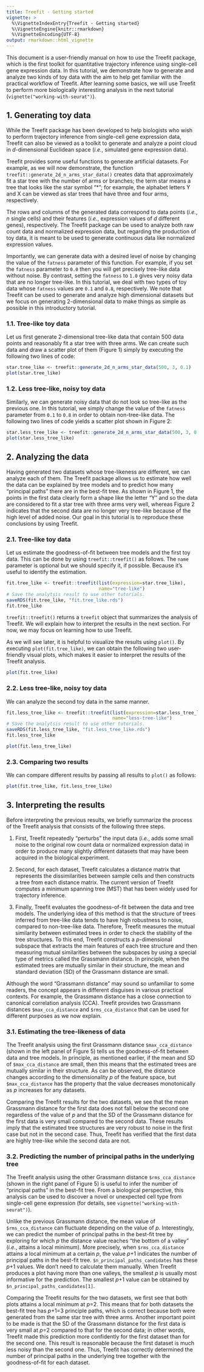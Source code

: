 ```yaml
---
title: Treefit - Getting started
vignette: >
  %\VignetteIndexEntry{Treefit - Getting started}
  %\VignetteEngine{knitr::rmarkdown}
  %\VignetteEncoding{UTF-8}
output: rmarkdown::html_vignette
---
```


This document is a user-friendly manual on how to use the Treefit
package, which is the first toolkit for quantitative trajectory
inference using single-cell gene expression data. In this tutorial, we
demonstrate how to generate and analyze two kinds of toy data with the
aim to help get familiar with the practical workflow of Treefit. After
learning some basics, we will use Treefit to perform more biologically
interesting analysis in the next tutorial
(`vignette("working-with-seurat")`).

## 1. Generating toy data

While the Treefit package has been developed to help biologists who
wish to perform trajectory inference from single-cell gene expression
data, Treefit can also be viewed as a toolkit to generate and analyze
a point cloud in <i>d</i>-dimensional Euclidean space (<i>i.e.</i>,
simulated gene expression data).

Treefit provides some useful functions to generate artificial
datasets. For example, as we will now demonstrate, the function
`treefit::generate_2d_n_arms_star_data()` creates data that
approximately fit a star tree with the number of arms or branches; the
term star means a tree that looks like the star symbol "\*"; for
example, the alphabet letters Y and X can be viewed as star trees that
have three and four arms, respectively.

The rows and columns of the generated data correspond to data points
(<i>i.e.</i>, <i>n</i> single cells) and their features (<i>i.e.</i>,
expression values of <i>d</i> different genes), respectively. The
Treefit package can be used to analyze both raw count data and
normalized expression data, but regarding the production of toy data,
it is meant to be used to generate continuous data like normalized
expression values.

Importantly, we can generate data with a desired level of noise by
changing the value of the `fatness` parameter of this function. For
example, if you set the `fatness` parameter to `0.0` then you will get
precisely tree-like data without noise. By contrast, setting the
`fatness` to `1.0` gives very noisy data that are no longer
tree-like. In this tutorial, we deal with two types of toy data whose
`fatness` values are `0.1` and `0.8`, respectively. We note that
Treefit can be used to generate and analyze high dimensional datasets
but we focus on generating 2-dimensional data to make things as simple
as possible in this introductory tutorial.

### 1.1. Tree-like toy data

Let us first generate 2-dimensional tree-like data that contain 500
data points and reasonably fit a star tree with three arms. We can
create such data and draw a scatter plot of them (Figure 1) simply by
executing the following two lines of code:

```r
star.tree_like <- treefit::generate_2d_n_arms_star_data(500, 3, 0.1)
plot(star.tree_like)
```

### 1.2. Less tree-like, noisy toy data

Similarly, we can generate noisy data that do not look so tree-like as
the previous one. In this tutorial, we simply change the value of the
`fatness` parameter from `0.1` to `0.8` in order to obtain
non-tree-like data. The following two lines of code yields a scatter
plot shown in Figure 2:

```r
star.less_tree_like <- treefit::generate_2d_n_arms_star_data(500, 3, 0.8)
plot(star.less_tree_like)
```

## 2. Analyzing the data

Having generated two datasets whose tree-likeness are different, we
can analyze each of them. The Treefit package allows us to estimate
how well the data can be explained by tree models and to predict how
many "principal paths" there are in the best-fit tree. As shown in
Figure 1, the points in the first data clearly form a shape like the
letter "Y" and so the data are considered to fit a star tree with
three arms very well, whereas Figure 2 indicates that the second data
are no longer very tree-like because of the high level of added
noise. Our goal in this tutorial is to reproduce these conclusions by
using Treefit.

### 2.1. Tree-like toy data

Let us estimate the goodness-of-fit between tree models and the first
toy data. This can be done by using `treefit::treefit()` as
follows. The `name` parameter is optional but we should specify
it, if possible. Because it's useful to identify the estimation.

```r
fit.tree_like <- treefit::treefit(list(expression=star.tree_like),
                                  name="tree-like")
# Save the analytsis result to use other tutorials.
saveRDS(fit.tree_like, "fit.tree_like.rds")
fit.tree_like
```

`treefit::treefit()` returns a `treefit` object that summarizes the
analysis of Treefit. We will explain how to interpret the results in
the next section. For now, we may focus on learning how to use
Treefit.

As we will see later, it is helpful to visualize the results using
`plot()`. By executing `plot(fit.tree_like)`, we can obtain the
following two user-friendly visual plots, which makes it easier to
interpret the results of the Treefit analysis.

```r
plot(fit.tree_like)
```

### 2.2. Less tree-like, noisy toy data

We can analyze the second toy data in the same manner.

```r
fit.less_tree_like <- treefit::treefit(list(expression=star.less_tree_like),
                                       name="less-tree-like")
# Save the analytsis result to use other tutorials.
saveRDS(fit.less_tree_like, "fit.less_tree_like.rds")
fit.less_tree_like
```

```r
plot(fit.less_tree_like)
```

### 2.3. Comparing two results

We can compare different results by passing all results to `plot()` as
follows:

```r
plot(fit.tree_like, fit.less_tree_like)
```

## 3. Interpreting the results

Before interpreting the previous results, we briefly summarize the
process of the Treefit analysis that consists of the following three
steps.

  1. First, Treefit repeatedly "perturbs" the input data (<i>i.e.</i>,
     adds some small noise to the original row count data or
     normalized expression data) in order to produce many slightly
     different datasets that may have been acquired in the biological
     experiment.

  2. Second, for each dataset, Treefit calculates a distance matrix
     that represents the dissimilarities between sample cells and then
     constructs a tree from each distance matrix. The current version
     of Treefit computes a minimum spanning tree (MST) that has been
     widely used for trajectory inference.

  3. Finally, Treefit evaluates the goodness-of-fit between the data
     and tree models. The underlying idea of this method is that the
     structure of trees inferred from tree-like data tends to have
     high robustness to noise, compared to non-tree-like
     data. Therefore, Treefit measures the mutual similarity between
     estimated trees in order to check the stability of the tree
     structures. To this end, Treefit constructs a
     <i>p</i>-dimensional subspace that extracts the main features of
     each tree structure and then measuring mutual similarities
     between the subspaces by using a special type of metrics called
     the Grassmann distance. In principle, when the estimated trees
     are mutually similar in their structure, the mean and standard
     deviation (SD) of the Grassmann distance are small.

Although the word "Grassmann distance" may sound so unfamiliar to some
readers, the concept appears in different disguises in various
practical contexts. For example, the Grassmann distance has a close
connection to canonical correlation analysis (CCA). Treefit provides
two Grassmann distances `$max_cca_distance` and `$rms_cca_distance`
that can be used for different purposes as we now explain.

### 3.1. Estimating the tree-likeness of data

The Treefit analysis using the first Grassmann distance
`$max_cca_distance` (shown in the left panel of Figure 5) tells us the
goodness-of-fit between data and tree models. In principle, as
mentioned earlier, if the mean and SD of `$max_cca_distance` are
small, then this means that the estimated trees are mutually similar
in their structure. As can be observed, the distance changes according
to the dimensionality <i>p</i> of the feature space, but
`$max_cca_distance` has the property that the value decreases
monotonically as <i>p</i> increases for any datasets.

Comparing the Treefit results for the two datasets, we see that the
mean Grassmann distance for the first data does not fall below the
second one regardless of the value of <i>p</i> and that the SD of the
Grassmann distance for the first data is very small compared to the
second data. These results imply that the estimated tree structures
are very robust to noise in the first case but not in the second
case. Thus, Treefit has verified that the first data are highly
tree-like while the second data are not.

### 3.2. Predicting the number of principal paths in the underlying tree

The Treefit analysis using the other Grassmann distance
`$rms_cca_distance` (shown in the right panel of Figure 5) is useful to
infer the number of "principal paths" in the best-fit tree. From a
biological perspective, this analysis can be used to discover a novel
or unexpected cell type from single-cell gene expression (for details,
see `vignette("working-with-seurat")`).

Unlike the previous Grassmann distance, the mean value of
`$rms_cca_distance` can fluctuate depending on the value of
<i>p</i>. Interestingly, we can predict the number of principal paths
in the best-fit tree by exploring for which <i>p</i> the distance
value reaches "the bottom of a valley" (<i>i.e.</i>, attains a local
minimum). More precisely, when `$rms_cca_distance` attains a local
minimum at a certain <i>p</i>, the value <i>p</i>+1 indicates the
number of principal paths in the best-fit
tree. `$n_principal_paths_candidates` has these <i>p</i>+1 values. We
don't need to calculate them manually. When Treefit produces a plot
having more than one valleys, the smallest <i>p</i> is usually most
informative for the prediction. The smallest <i>p</i>+1 value can be
obtained by `$n_principal_paths_candidates[1]`.

Comparing the Treefit results for the two datasets, we first see that
both plots attains a local minimum at <i>p</i>=2. This means that for
both datasets the best-fit tree has <i>p</i>+1=3 principle paths,
which is correct because both were generated from the same star tree
with three arms. Another important point to be made is that the SD of
the Grassmann distance for the first data is very small at <i>p</i>=2
compared to that for the second data; in other words, Treefit made
this prediction more confidently for the first dataset than for the
second one. This result is reasonable because the first dataset is
much less noisy than the second one. Thus, Treefit has correctly
determined the number of principal paths in the underlying tree
together with the goodness-of-fit for each dataset.
